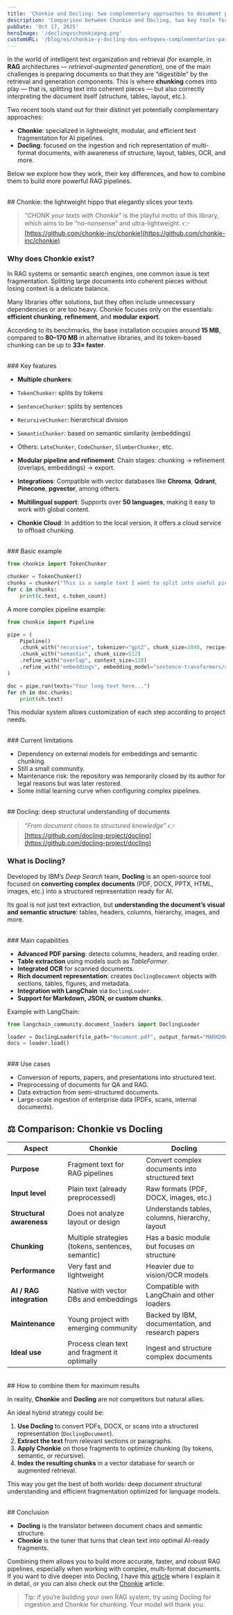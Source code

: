 ```yaml
---
title: 'Chonkie and Docling: two complementary approaches to document processing in RAG pipelines'
description: 'Comparison between Chonkie and Docling, two key tools for document processing in RAG pipelines. Discover their differences, advantages, and how to combine them to achieve better AI results.'
pubDate: 'Oct 17, 2025'
heroImage: '/doclingvschonkiepng.png'
customURL: '/blog/es/chonkie-y-docling-dos-enfoques-complementarios-para-procesar-documentos-RAG/'
---
```


In the world of intelligent text organization and retrieval (for example, in **RAG** architectures — *retrieval-augmented generation*), one of the main challenges is preparing documents so that they are “digestible” by the retrieval and generation components. This is where **chunking** comes into play — that is, splitting text into coherent pieces — but also correctly interpreting the document itself (structure, tables, layout, etc.).

Two recent tools stand out for their distinct yet potentially complementary approaches:

* **Chonkie**: specialized in lightweight, modular, and efficient text fragmentation for AI pipelines.
* **Docling**: focused on the ingestion and rich representation of multi-format documents, with awareness of structure, layout, tables, OCR, and more.

Below we explore how they work, their key differences, and how to combine them to build more powerful RAG pipelines.

<br/>
## Chonkie: the lightweight hippo that elegantly slices your texts

> *“CHONK your texts with Chonkie”* is the playful motto of this library, which aims to be “no-nonsense” and ultra-lightweight.
> 👉 <a href="https://github.com/chonkie-inc/chonkie" title="Official Chonkie repository">[https://github.com/chonkie-inc/chonkie](https://github.com/chonkie-inc/chonkie)</a>

### Why does Chonkie exist?

In RAG systems or semantic search engines, one common issue is text fragmentation.
Splitting large documents into coherent pieces without losing context is a delicate balance.

Many libraries offer solutions, but they often include unnecessary dependencies or are too heavy. Chonkie focuses only on the essentials: **efficient chunking**, **refinement**, and **modular export**.

According to its benchmarks, the base installation occupies around **15 MB**, compared to **80–170 MB** in alternative libraries, and its token-based chunking can be up to **33× faster**.

<br/>
### Key features

* **Multiple chunkers**:

* `TokenChunker`: splits by tokens

* `SentenceChunker`: splits by sentences

* `RecursiveChunker`: hierarchical division

* `SemanticChunker`: based on semantic similarity (embeddings)

* Others: `LateChunker`, `CodeChunker`, `SlumberChunker`, etc.

* **Modular pipeline and refinement**:
Chain stages: chunking → refinement (overlaps, embeddings) → export.

* **Integrations**:
Compatible with vector databases like **Chroma**, **Qdrant**, **Pinecone**, **pgvector**, among others.

* **Multilingual support**:
Supports over **50 languages**, making it easy to work with global content.

* **Chonkie Cloud**:
In addition to the local version, it offers a cloud service to offload chunking.

<br/>
### Basic example

```python
from chonkie import TokenChunker

chunker = TokenChunker()
chunks = chunker("This is a sample text I want to split into useful pieces.")
for c in chunks:
    print(c.text, c.token_count)
```

A more complex pipeline example:

```python
from chonkie import Pipeline

pipe = (
    Pipeline()
    .chunk_with("recursive", tokenizer="gpt2", chunk_size=2048, recipe="markdown")
    .chunk_with("semantic", chunk_size=512)
    .refine_with("overlap", context_size=128)
    .refine_with("embeddings", embedding_model="sentence-transformers/all-MiniLM-L6-v2")
)

doc = pipe.run(texts="Your long text here...")
for ch in doc.chunks:
    print(ch.text)
```

This modular system allows customization of each step according to project needs.

<br/>
### Current limitations

* Dependency on external models for embeddings and semantic chunking.
* Still a small community.
* Maintenance risk: the repository was temporarily closed by its author for legal reasons but was later restored.
* Some initial learning curve when configuring complex pipelines.

<br/>
## Docling: deep structural understanding of documents

> *“From document chaos to structured knowledge”*
> 👉 <a href="https://github.com/docling-project/docling" title="Docling on GitHub">[https://github.com/docling-project/docling](https://github.com/docling-project/docling)</a>

### What is Docling?

Developed by IBM’s *Deep Search* team, **Docling** is an open-source tool focused on **converting complex documents** (PDF, DOCX, PPTX, HTML, images, etc.) into a structured representation ready for AI.

Its goal is not just text extraction, but **understanding the document’s visual and semantic structure**: tables, headers, columns, hierarchy, images, and more.

<br/>
### Main capabilities

* **Advanced PDF parsing**: detects columns, headers, and reading order.
* **Table extraction** using models such as *TableFormer*.
* **Integrated OCR** for scanned documents.
* **Rich document representation**: creates `DoclingDocument` objects with sections, tables, figures, and metadata.
* **Integration with LangChain** via `DoclingLoader`.
* **Support for Markdown, JSON, or custom chunks.**

Example with LangChain:

```python
from langchain_community.document_loaders import DoclingLoader

loader = DoclingLoader(file_path="document.pdf", output_format="MARKDOWN")
docs = loader.load()
```

<br/>
### Use cases

* Conversion of reports, papers, and presentations into structured text.
* Preprocessing of documents for QA and RAG.
* Data extraction from semi-structured documents.
* Large-scale ingestion of enterprise data (PDFs, scans, internal documents).

## ⚖ Comparison: Chonkie vs Docling

| Aspect                   | **Chonkie**                                       | **Docling**                                       |
| ------------------------ | ------------------------------------------------- | ------------------------------------------------- |
| **Purpose**              | Fragment text for RAG pipelines                   | Convert complex documents into structured text    |
| **Input level**          | Plain text (already preprocessed)                 | Raw formats (PDF, DOCX, images, etc.)             |
| **Structural awareness** | Does not analyze layout or design                 | Understands tables, columns, hierarchy, layout    |
| **Chunking**             | Multiple strategies (tokens, sentences, semantic) | Has a basic module but focuses on structure       |
| **Performance**          | Very fast and lightweight                         | Heavier due to vision/OCR models                  |
| **AI / RAG integration** | Native with vector DBs and embeddings             | Compatible with LangChain and other loaders       |
| **Maintenance**          | Young project with emerging community             | Backed by IBM, documentation, and research papers |
| **Ideal use**            | Process clean text and fragment it optimally      | Ingest and structure complex documents            |

<br/>
## How to combine them for maximum results

In reality, **Chonkie** and **Docling** are not competitors but natural allies.

An ideal hybrid strategy could be:

1. **Use Docling** to convert PDFs, DOCX, or scans into a structured representation (`DoclingDocument`).
2. **Extract the text** from relevant sections or paragraphs.
3. **Apply Chonkie** on those fragments to optimize chunking (by tokens, semantic, or recursive).
4. **Index the resulting chunks** in a vector database for search or augmented retrieval.

This way you get the best of both worlds: deep document structural understanding and efficient fragmentation optimized for language models.

<br/>
## Conclusion

* **Docling** is the translator between document chaos and semantic structure.
* **Chonkie** is the tuner that turns that clean text into optimal AI-ready fragments.

Combining them allows you to build more accurate, faster, and robust RAG pipelines, especially when working with complex, multi-format documents.
If you want to dive deeper into Docling, I have this <a href="https://marcmayol.com/blog/es/docling-la-forma-facil-de-usar-archivos-con-llms/" title="Docling: the easy way to work with files and LLMs">article</a> where I explain it in detail, or you can also check out the <a href="https://marcmayol.com/blog/es/chonkie-el-arte-de-trocear-texto-con-inteligencia" title="Chonkie">Chonkie</a> article.
> Tip: if you’re building your own RAG system, try using Docling for ingestion and Chonkie for chunking. Your model will thank you.

